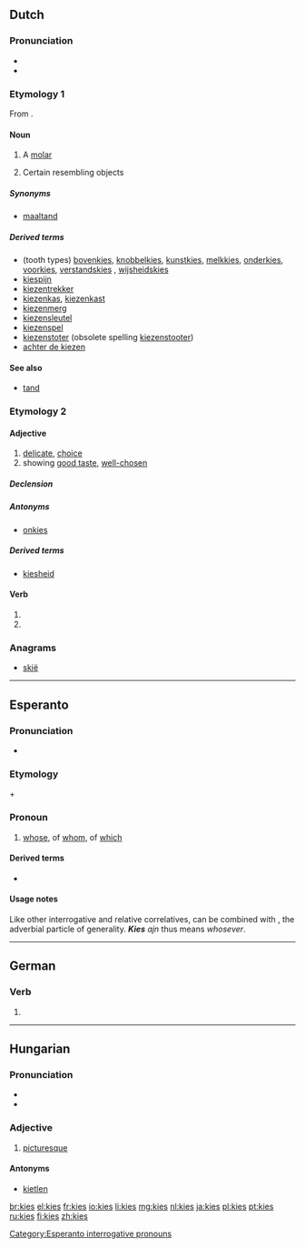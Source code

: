 {{also|Kies}}
==Dutch==

===Pronunciation===
* {{rhymes|is|lang=nl}}
* {{IPA|lang=nl|/kis/}}

===Etymology 1===
From {{etyl|dum|nl}} {{term|kiese|lang=dum}}.
{{rfe|lang=nl}}

====Noun====
{{nl-noun|m|-zen|kiesje}}

# A [[molar]]
# {{context|figuratively|lang=nl}} Certain resembling objects

=====Synonyms=====
* [[maaltand]]

=====Derived terms=====
* (tooth types) [[bovenkies]], [[knobbelkies]], [[kunstkies]], [[melkkies]], [[onderkies]], [[voorkies]], [[verstandskies]] {{g|m|f}}, [[wijsheidskies]]
* [[kiespijn]]
* [[kiezentrekker]] {{g|m}}
* [[kiezenkas]], [[kiezenkast]]
* [[kiezenmerg]] {{g|n}}
* [[kiezensleutel]]
* [[kiezenspel]] {{g|n}}
* [[kiezenstoter]] {{g|m}} (obsolete spelling [[kiezenstooter]])
* [[achter de kiezen]]

====See also====
* [[tand]]

===Etymology 2===
{{rfe|lang=nl}}

====Adjective====
{{nl-adj|kiezer}}

# [[delicate]], [[choice]]
# showing [[good taste]], [[well-chosen]]

=====Declension=====
{{nl-decl-adj|kieze}}

=====Antonyms=====
* [[onkies]]

=====Derived terms=====
* [[kiesheid]]

====Verb====
{{nl-verb-form}}

# {{nl-verb form of|p=1|n=sg|t=pres|m=ind|kiezen}}
# {{nl-verb form of|m=imp|kiezen}}

===Anagrams===
* [[skië#Dutch|skië]]

----

==Esperanto==

===Pronunciation===
* {{IPA|lang=eo|/ˈkies/}}

===Etymology===
{{term|ki-|lang=eo||interrogative and relative [[:Category:Esperanto correlatives|correlative]] prefix}} + {{term|-es|lang=eo||correlative suffix of genitives}}

===Pronoun===
{{head|eo|correlative|interrogative and relative correlative of genitives||plural|kies|accusative singular|kies|accusative plural|kies}}

# [[whose]], of [[whom]], of [[which]]

====Derived terms====
* {{l|eo|kies ajn|gloss=[[whosever]]}}

====Usage notes====
Like other interrogative and relative correlatives, {{term|kies}} can be combined with {{term|ajn}}, the adverbial particle of generality. '''''Kies''' ajn'' thus means ''whosever''.

{{eo BRO|1}}
{{eo GCSE|0}}

[[Category:Esperanto interrogative pronouns]]

----

==German==

===Verb===
{{head|de}}

# {{de-verb form of|kiesen|i|s}}

----

==Hungarian==

===Pronunciation===
* {{IPA|/ˈkijɛʃ/|lang=hu}}
* {{hyphenation|ki|es}}

===Adjective===
{{hu-adj|ebb}}

# {{context|archaic|lang=hu}} [[picturesque]]

====Antonyms====
* [[kietlen]]

[[br:kies]]
[[el:kies]]
[[fr:kies]]
[[io:kies]]
[[li:kies]]
[[mg:kies]]
[[nl:kies]]
[[ja:kies]]
[[pl:kies]]
[[pt:kies]]
[[ru:kies]]
[[fi:kies]]
[[zh:kies]]